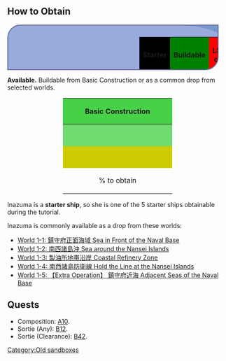 ==How to Obtain==
<div style="border-bottom-right-radius:30px;border-top-left-radius:30px;border:2px solid #669;background:#79c;height:100px;width:95%;overflow:hidden;position:relative">
<div style="position:absolute;top:-80px;left:-180px;z-index:2">{{ShipGraphicKai| PT_Imp_Pack/IV|link=false}}</div>
<div style="position:absolute;top:0px;left:0px;background:#9ad;border-top-right-radius:200px;width:600px;height:200px;z-index:1"></div>
<div style="position:absolute;left:300px;top:10px;z-index:3;max-width:500px">
{| cellpadding="4" cellspacing="5" style="color:#def"
!style="background:black"|Starter
!style="background:green"|Buildable
!style="background:red"|LSC-only
!style="background:teal"|Droppable
!style="background:gold"|Event-only
|-
!style="background:pink;color:black" colspan="6"|Fujihita's base
|}
</div>
</div>
'''Available.''' Buildable from Basic Construction or as a common drop from selected worlds.
<div style="width: 250px; margin: auto;">
{| class="wikitable"
|-
! colspan="4" style="text-align:center;height:50px;width:250px;background-color:rgb(71,209,71);" |
<span class="" style="line-height:18.2px;">Basic Construction</span>
|-
! style="text-align:center;height:50px;width:25px;background-color:rgb(112,219,112);" |{{Fuel}}
| style="text-align:center;height:50px;width:25px;background-color:rgb(112,219,112);" |<3
! style="text-align:center;height:50px;width:45px;background-color:rgb(217,217,217);" |{{Steel}}
| style="text-align:center;height:50px;width:50px;background-color:rgb(217,217,217);" |<3
|-
! style="text-align:center;height:50px;width:25px;background-color:rgb(204,204,0);" |{{Ammo}}
| style="text-align:center;height:50px;width:50px;background-color:rgb(204,204,0);" |<3
! style="text-align:center;height:50px;width:25px;background-color:rgb(255,187,153);" |{{Bauxite}}
| style="text-align:center;height:50px;width:50px;background-color:rgb(255,187,153);" |<3
|-
! style="text-align:center;height:50px;" |% to obtain
! colspan="3" |~<3%
|}
</div>
Inazuma is a '''starter ship''', so she is one of the 5 starter ships obtainable during the tutorial.

Inazuma is commonly available as a drop from these worlds:
* <span tooltip="World 1-1">[http://kancolle.wikia.com/wiki/World_1:_%E9%8E%AE%E5%AE%88%E5%BA%9C%E6%B5%B7%E5%9F%9F#World_1-1:_.E9.8E.AE.E5.AE.88.E5.BA.9C.E6.AD.A3.E9.9D.A2.E6.B5.B7.E5.9F.9F_Sea_in_Front_of_the_Naval_Base World 1-1: 鎮守府正面海域 Sea in Front of the Naval Base]</span>
* <span tooltip="World 1-2">[http://kancolle.wikia.com/wiki/World_1:_%E9%8E%AE%E5%AE%88%E5%BA%9C%E6%B5%B7%E5%9F%9F#World_1-2:_.E5.8D.97.E8.A5.BF.E8.AB.B8.E5.B3.B6.E6.B2.96_Sea_around_the_Nansei_Islands World 1-2: 南西諸島沖 Sea around the Nansei Islands]</span>
* <span tooltip="World 1-3">[http://kancolle.wikia.com/wiki/World_1:_%E9%8E%AE%E5%AE%88%E5%BA%9C%E6%B5%B7%E5%9F%9F#World_1-3:_.E8.A3.BD.E6.B2.B9.E6.89.80.E5.9C.B0.E5.B8.AF.E6.B2.BF.E5.B2.B8_Coastal_Refinery_Zone World 1-3: 製油所地帯沿岸 Coastal Refinery Zone]</span>
* <span tooltip="World 1-4">[http://kancolle.wikia.com/wiki/World_1:_%E9%8E%AE%E5%AE%88%E5%BA%9C%E6%B5%B7%E5%9F%9F#World_1-4:_.E5.8D.97.E8.A5.BF.E8.AB.B8.E5.B3.B6.E9.98.B2.E8.A1.9B.E7.B7.9A_Hold_the_Line_at_the_Nansei_Islands World 1-4: 南西諸島防衛線 Hold the Line at the Nansei Islands]</span>
* <span tooltip="World 1-5">[http://kancolle.wikia.com/wiki/World_1:_%E9%8E%AE%E5%AE%88%E5%BA%9C%E6%B5%B7%E5%9F%9F#World_1-5:_.E3.80.90Extra_Operation.E3.80.91_.E9.8E.AE.E5.AE.88.E5.BA.9C.E8.BF.91.E6.B5.B7_Adjacent_Seas_of_the_Naval_Base World 1-5: 【Extra Operation】 鎮守府近海 Adjacent Seas of the Naval Base]</span>

==Quests==
*Composition: [[Quests#A10|A10]].
*Sortie (Any): [[Quests#B12|B12]].
*Sortie (Clearance): [[Quests#B42|B42]].
[[Category:Old sandboxes]]